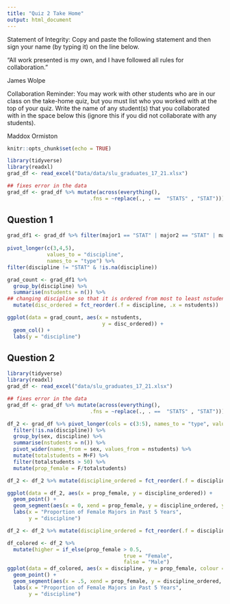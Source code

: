 ```yaml
---
title: "Quiz 2 Take Home"
output: html_document
---
```

Statement of Integrity: Copy and paste the following statement and then sign your name (by typing it) on the line below.

“All work presented is my own, and I have followed all rules for collaboration.”

James Wolpe

Collaboration Reminder: You may work with other students who are in our class on the take-home quiz, but you must list who you worked with at the top of your quiz. Write the name of any student(s) that you collaborated with in the space below this (ignore this if you did not collaborate with any students).

Maddox Ormiston
```r
knitr::opts_chunk$set(echo = TRUE)
```

```r
library(tidyverse)
library(readxl)
grad_df <- read_excel("Data/data/slu_graduates_17_21.xlsx")

## fixes error in the data
grad_df <- grad_df %>% mutate(across(everything(),
                           .fns = ~replace(., . ==  "STATS" , "STAT")))
```

## Question 1
```r
grad_df1 <- grad_df %>% filter(major1 == "STAT" | major2 == "STAT" | major3 == "STAT") %>% 
  
pivot_longer(c(3,4,5), 
             values_to = "discipline",
             names_to = "type") %>%
filter(discipline != "STAT" & !is.na(discipline))

grad_count <- grad_df1 %>%
  group_by(discipline) %>%
  summarise(nstudents = n()) %>% 
## changing discipline so that it is ordered from most to least nstudents when graphed
  mutate(disc_ordered = fct_reorder(.f = discipline, .x = nstudents))


```



```r
ggplot(data = grad_count, aes(x = nstudents,
                               y = disc_ordered)) +
  geom_col() +
  labs(y = "discipline")
```


## Question 2
```r
library(tidyverse)
library(readxl)
grad_df <- read_excel("data/slu_graduates_17_21.xlsx")

## fixes error in the data
grad_df <- grad_df %>% mutate(across(everything(),
                           .fns = ~replace(., . ==  "STATS" , "STAT")))
```

```r
df_2 <- grad_df %>% pivot_longer(cols = c(3:5), names_to = "type", values_to = "discipline") %>%
  filter(!is.na(discipline)) %>%
  group_by(sex, discipline) %>%
  summarise(nstudents = n()) %>%
  pivot_wider(names_from = sex, values_from = nstudents) %>%
  mutate(totalstudents = M+F) %>%
  filter(totalstudents > 50) %>%
  mutate(prop_female = F/totalstudents)
```

```r
df_2 <- df_2 %>% mutate(discipline_ordered = fct_reorder(.f = discipline, .x = prop_female))

ggplot(data = df_2, aes(x = prop_female, y = discipline_ordered)) + 
  geom_point() + 
  geom_segment(aes(x = 0, xend = prop_female, y = discipline_ordered, yend = discipline_ordered)) +
  labs(x = "Proportion of Female Majors in Past 5 Years",
       y = "discipline")
```

```r
df_2 <- df_2 %>% mutate(discipline_ordered = fct_reorder(.f = discipline, .x = prop_female))

df_colored <- df_2 %>% 
  mutate(higher = if_else(prop_female > 0.5, 
                                      true = "Female",
                                      false = "Male")
ggplot(data = df_colored, aes(x = discipline, y = prop_female, colour = higher)) + 
  geom_point() + 
  geom_segment(aes(x = .5, xend = prop_female, y = discipline_ordered, yend = discipline_ordered)) +
  labs(x = "Proportion of Female Majors in Past 5 Years",
       y = "discipline")
```



